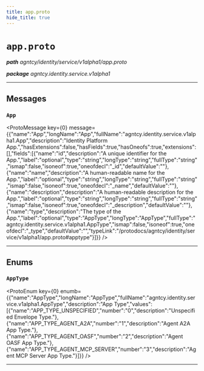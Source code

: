 ```yaml
---
title: app.proto
hide_title: true
---
```



# `app.proto`
_**path** agntcy/identity/service/v1alpha1/app.proto_

_**package** agntcy.identity.service.v1alpha1_



---

## Messages


### `App`
<ProtoMessage key={0} message={{"name":"App","longName":"App","fullName":"agntcy.identity.service.v1alpha1.App","description":"Identity Platform App.","hasExtensions":false,"hasFields":true,"hasOneofs":true,"extensions":[],"fields":[{"name":"id","description":"A unique identifier for the App.","label":"optional","type":"string","longType":"string","fullType":"string","ismap":false,"isoneof":true,"oneofdecl":"_id","defaultValue":""},{"name":"name","description":"A human-readable name for the App.","label":"optional","type":"string","longType":"string","fullType":"string","ismap":false,"isoneof":true,"oneofdecl":"_name","defaultValue":""},{"name":"description","description":"A human-readable description for the App.","label":"optional","type":"string","longType":"string","fullType":"string","ismap":false,"isoneof":true,"oneofdecl":"_description","defaultValue":""},{"name":"type","description":"The type of the App.","label":"optional","type":"AppType","longType":"AppType","fullType":"agntcy.identity.service.v1alpha1.AppType","ismap":false,"isoneof":true,"oneofdecl":"_type","defaultValue":"","typeLink":"/protodocs/agntcy/identity/service/v1alpha1/app.proto#apptype"}]}} />

---
## Enums


### `AppType`
<ProtoEnum key={0} enumb={{"name":"AppType","longName":"AppType","fullName":"agntcy.identity.service.v1alpha1.AppType","description":"App Type","values":[{"name":"APP_TYPE_UNSPECIFIED","number":"0","description":"Unspecified Envelope Type."},{"name":"APP_TYPE_AGENT_A2A","number":"1","description":"Agent A2A App Type."},{"name":"APP_TYPE_AGENT_OASF","number":"2","description":"Agent OASF App Type."},{"name":"APP_TYPE_AGENT_MCP_SERVER","number":"3","description":"Agent MCP Server App Type."}]}} />

---


  